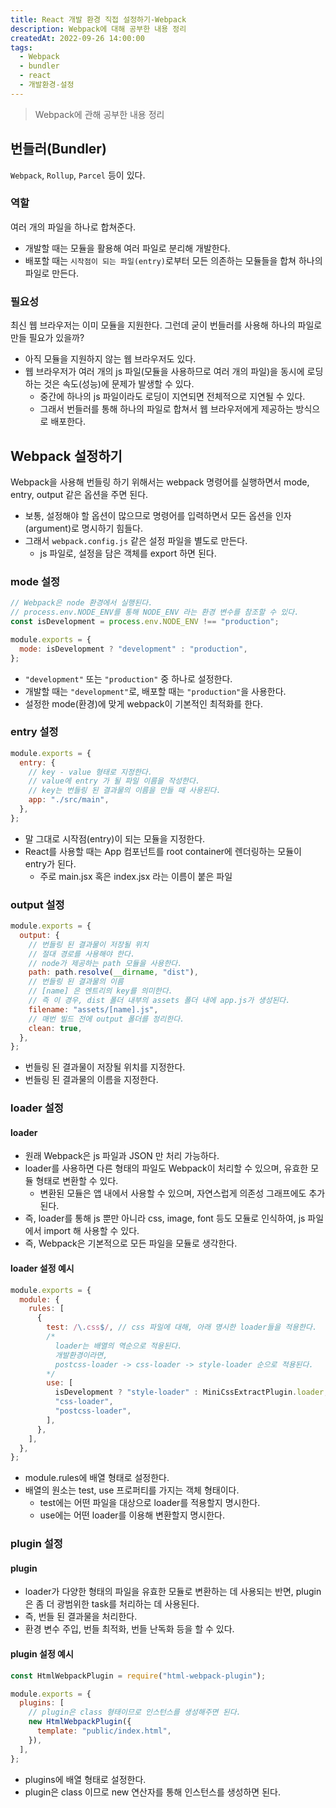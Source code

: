 ```yaml
---
title: React 개발 환경 직접 설정하기-Webpack
description: Webpack에 대해 공부한 내용 정리
createdAt: 2022-09-26 14:00:00
tags:
  - Webpack
  - bundler
  - react
  - 개발환경-설정
---
```


> Webpack에 관해 공부한 내용 정리

## 번들러(Bundler)

`Webpack`, `Rollup`, `Parcel` 등이 있다.

### 역할

여러 개의 파일을 하나로 합쳐준다.

- 개발할 때는 모듈을 활용해 여러 파일로 분리해 개발한다.
- 배포할 때는 `시작점이 되는 파일(entry)`로부터 모든 의존하는 모듈들을 합쳐 하나의 파일로 만든다.

### 필요성

최신 웹 브라우저는 이미 모듈을 지원한다. 그런데 굳이 번들러를 사용해 하나의 파일로 만들 필요가 있을까?

- 아직 모듈을 지원하지 않는 웹 브라우저도 있다.
- 웹 브라우저가 여러 개의 js 파일(모듈을 사용하므로 여러 개의 파일)을 동시에 로딩하는 것은 속도(성능)에 문제가 발생할 수 있다.
  - 중간에 하나의 js 파일이라도 로딩이 지연되면 전체적으로 지연될 수 있다.
  - 그래서 번들러를 통해 하나의 파일로 합쳐서 웹 브라우저에게 제공하는 방식으로 배포한다.

## Webpack 설정하기

Webpack을 사용해 번들링 하기 위해서는 webpack 명령어를 실행하면서 mode, entry, output 같은 옵션을 주면 된다.

- 보통, 설정해야 할 옵션이 많으므로 명령어를 입력하면서 모든 옵션을 인자(argument)로 명시하기 힘들다.
- 그래서 `webpack.config.js` 같은 설정 파일을 별도로 만든다.
  - js 파일로, 설정을 담은 객체를 export 하면 된다.

### mode 설정

```js
// Webpack은 node 환경에서 실행된다.
// process.env.NODE_ENV를 통해 NODE_ENV 라는 환경 변수를 참조할 수 있다.
const isDevelopment = process.env.NODE_ENV !== "production";

module.exports = {
  mode: isDevelopment ? "development" : "production",
};
```

- `"development"` 또는 `"production"` 중 하나로 설정한다.
- 개발할 때는 `"development"`로, 배포할 때는 `"production"`을 사용한다.
- 설정한 mode(환경)에 맞게 webpack이 기본적인 최적화를 한다.

### entry 설정

```js
module.exports = {
  entry: {
    // key - value 형태로 지정한다.
    // value에 entry 가 될 파일 이름을 작성한다.
    // key는 번들링 된 결과물의 이름을 만들 때 사용된다.
    app: "./src/main",
  },
};
```

- 말 그대로 시작점(entry)이 되는 모듈을 지정한다.
- React를 사용할 때는 App 컴포넌트를 root container에 렌더링하는 모듈이 entry가 된다.
  - 주로 main.jsx 혹은 index.jsx 라는 이름이 붙은 파일

### output 설정

```js
module.exports = {
  output: {
    // 번들링 된 결과물이 저장될 위치
    // 절대 경로를 사용해야 한다.
    // node가 제공하는 path 모듈을 사용한다.
    path: path.resolve(__dirname, "dist"),
    // 번들링 된 결과물의 이름
    // [name] 은 엔트리의 key를 의미한다.
    // 즉 이 경우, dist 폴더 내부의 assets 폴더 내에 app.js가 생성된다.
    filename: "assets/[name].js",
    // 매번 빌드 전에 output 폴더를 정리한다.
    clean: true,
  },
};
```

- 번들링 된 결과물이 저장될 위치를 지정한다.
- 번들링 된 결과물의 이름을 지정한다.

### loader 설정

#### loader

- 원래 Webpack은 js 파일과 JSON 만 처리 가능하다.
- loader를 사용하면 다른 형태의 파일도 Webpack이 처리할 수 있으며, 유효한 모듈 형태로 변환할 수 있다.
  - 변환된 모듈은 앱 내에서 사용할 수 있으며, 자연스럽게 의존성 그래프에도 추가된다.
- 즉, loader를 통해 js 뿐만 아니라 css, image, font 등도 모듈로 인식하여, js 파일에서 import 해 사용할 수 있다.
- 즉, Webpack은 기본적으로 모든 파일을 모듈로 생각한다.

#### loader 설정 예시

```js
module.exports = {
  module: {
    rules: [
      {
        test: /\.css$/, // css 파일에 대해, 아래 명시한 loader들을 적용한다.
        /* 
          loader는 배열의 역순으로 적용된다.
          개발환경이라면,
          postcss-loader -> css-loader -> style-loader 순으로 적용된다.
        */
        use: [
          isDevelopment ? "style-loader" : MiniCssExtractPlugin.loader,
          "css-loader",
          "postcss-loader",
        ],
      },
    ],
  },
};
```

- module.rules에 배열 형태로 설정한다.
- 배열의 원소는 test, use 프로퍼티를 가지는 객체 형태이다.
  - test에는 어떤 파일을 대상으로 loader를 적용할지 명시한다.
  - use에는 어떤 loader를 이용해 변환할지 명시한다.

### plugin 설정

#### plugin

- loader가 다양한 형태의 파일을 유효한 모듈로 변환하는 데 사용되는 반면, plugin은 좀 더 광범위한 task를 처리하는 데 사용된다.
- 즉, 번들 된 결과물을 처리한다.
- 환경 변수 주입, 번들 최적화, 번들 난독화 등을 할 수 있다.

#### plugin 설정 예시

```js
const HtmlWebpackPlugin = require("html-webpack-plugin");

module.exports = {
  plugins: [
    // plugin은 class 형태이므로 인스턴스를 생성해주면 된다.
    new HtmlWebpackPlugin({
      template: "public/index.html",
    }),
  ],
};
```

- plugins에 배열 형태로 설정한다.
- plugin은 class 이므로 new 연산자를 통해 인스턴스를 생성하면 된다.

